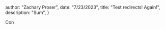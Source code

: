 



  author: "Zachary Proser",
  date: "7/23/2023",
  title: "Test redirects! Again!",
  description: "Sum", 
 }

  
 Con
  
